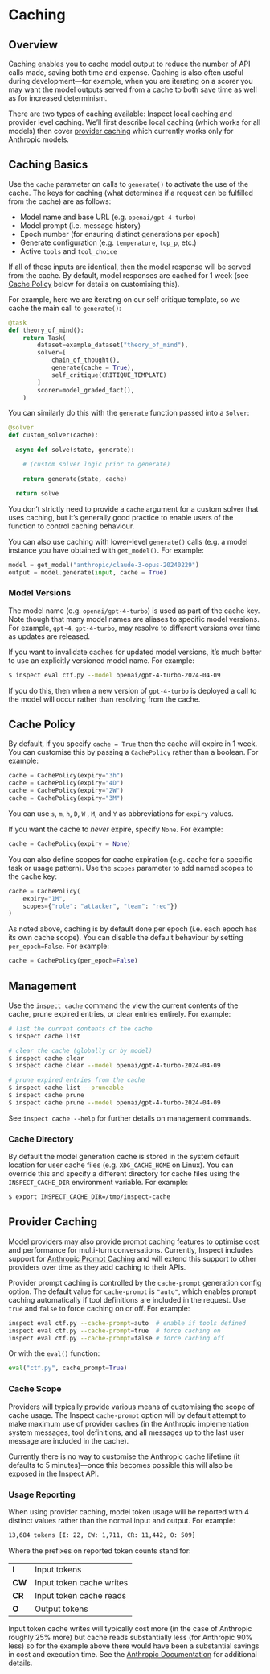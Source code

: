 # Caching {#sec-caching}

## Overview

Caching enables you to cache model output to reduce the number of API calls made, saving both time and expense. Caching is also often useful during development---for example, when you are iterating on a scorer you may want the model outputs served from a cache to both save time as well as for increased determinism.

There are two types of caching available: Inspect local caching and provider level caching. We'll first describe local caching (which works for all models) then cover [provider caching](sec-provider-caching) which currently works only for Anthropic models.

## Caching Basics

Use the `cache` parameter on calls to `generate()` to activate the use of the cache. The keys for caching (what determines if a request can be fulfilled from the cache) are as follows:

-   Model name and base URL (e.g. `openai/gpt-4-turbo`)
-   Model prompt (i.e. message history)
-   Epoch number (for ensuring distinct generations per epoch)
-   Generate configuration (e.g. `temperature`, `top_p`, etc.)
-   Active `tools` and `tool_choice`

If all of these inputs are identical, then the model response will be served from the cache. By default, model responses are cached for 1 week (see [Cache Policy](#cache-policy) below for details on customising this).

For example, here we are iterating on our self critique template, so we cache the main call to `generate()`:

``` python
@task
def theory_of_mind():
    return Task(
        dataset=example_dataset("theory_of_mind"),
        solver=[
            chain_of_thought(),
            generate(cache = True),
            self_critique(CRITIQUE_TEMPLATE)
        ]
        scorer=model_graded_fact(),
    )
```

You can similarly do this with the `generate` function passed into a `Solver`:

``` python
@solver
def custom_solver(cache):

  async def solve(state, generate):

    # (custom solver logic prior to generate)

    return generate(state, cache)

  return solve
```

You don't strictly need to provide a `cache` argument for a custom solver that uses caching, but it's generally good practice to enable users of the function to control caching behaviour.

You can also use caching with lower-level `generate()` calls (e.g. a model instance you have obtained with `get_model()`. For example:

``` python
model = get_model("anthropic/claude-3-opus-20240229")
output = model.generate(input, cache = True)
```

### Model Versions

The model name (e.g. `openai/gpt-4-turbo`) is used as part of the cache key. Note though that many model names are aliases to specific model versions. For example, `gpt-4`, `gpt-4-turbo`, may resolve to different versions over time as updates are released.

If you want to invalidate caches for updated model versions, it's much better to use an explicitly versioned model name. For example:

``` bash
$ inspect eval ctf.py --model openai/gpt-4-turbo-2024-04-09
```

If you do this, then when a new version of `gpt-4-turbo` is deployed a call to the model will occur rather than resolving from the cache.

## Cache Policy {#cache-policy}

By default, if you specify `cache = True` then the cache will expire in 1 week. You can customise this by passing a `CachePolicy` rather than a boolean. For example:

``` python
cache = CachePolicy(expiry="3h")
cache = CachePolicy(expiry="4D")
cache = CachePolicy(expiry="2W")
cache = CachePolicy(expiry="3M")
```

You can use `s`, `m`, `h`, `D`, `W` , `M`, and `Y` as abbreviations for `expiry` values.

If you want the cache to *never* expire, specify `None`. For example:

``` python
cache = CachePolicy(expiry = None)
```

You can also define scopes for cache expiration (e.g. cache for a specific task or usage pattern). Use the `scopes` parameter to add named scopes to the cache key:

``` python
cache = CachePolicy(
    expiry="1M",
    scopes={"role": "attacker", "team": "red"})
)
```

As noted above, caching is by default done per epoch (i.e. each epoch has its own cache scope). You can disable the default behaviour by setting `per_epoch=False`. For example:

``` python
cache = CachePolicy(per_epoch=False)
```

## Management

Use the `inspect cache` command the view the current contents of the cache, prune expired entries, or clear entries entirely. For example:

``` bash
# list the current contents of the cache
$ inspect cache list

# clear the cache (globally or by model)
$ inspect cache clear
$ inspect cache clear --model openai/gpt-4-turbo-2024-04-09

# prune expired entries from the cache
$ inspect cache list --pruneable
$ inspect cache prune
$ inspect cache prune --model openai/gpt-4-turbo-2024-04-09
```

See `inspect cache --help` for further details on management commands.

### Cache Directory

By default the model generation cache is stored in the system default location for user cache files (e.g. `XDG_CACHE_HOME` on Linux). You can override this and specify a different directory for cache files using the `INSPECT_CACHE_DIR` environment variable. For example:

``` bash
$ export INSPECT_CACHE_DIR=/tmp/inspect-cache
```

## Provider Caching {#sec-provider-caching}

Model providers may also provide prompt caching features to optimise cost and performance for multi-turn conversations. Currently, Inspect includes support for [Anthropic Prompt Caching](https://docs.anthropic.com/en/docs/build-with-claude/prompt-caching) and will extend this support to other providers over time as they add caching to their APIs.

Provider prompt caching is controlled by the `cache-prompt` generation config option. The default value for `cache-prompt` is `"auto"`, which enables prompt caching automatically if tool definitions are included in the request. Use `true` and `false` to force caching on or off. For example:

``` bash
inspect eval ctf.py --cache-prompt=auto  # enable if tools defined
inspect eval ctf.py --cache-prompt=true  # force caching on
inspect eval ctf.py --cache-prompt=false # force caching off
```

Or with the `eval()` function:

``` python
eval("ctf.py", cache_prompt=True)
```

### Cache Scope

Providers will typically provide various means of customising the scope of cache usage. The Inspect `cache-prompt` option will by default attempt to make maximum use of provider caches (in the Anthropic implementation system messages, tool definitions, and all messages up to the last user message are included in the cache).

Currently there is no way to customise the Anthropic cache lifetime (it defaults to 5 minutes)---once this becomes possible this will also be exposed in the Inspect API.

### Usage Reporting

When using provider caching, model token usage will be reported with 4 distinct values rather than the normal input and output. For example:

``` default
13,684 tokens [I: 22, CW: 1,711, CR: 11,442, O: 509]
```

Where the prefixes on reported token counts stand for:

|        |                          |
|--------|--------------------------|
| **I**  | Input tokens             |
| **CW** | Input token cache writes |
| **CR** | Input token cache reads  |
| **O**  | Output tokens            |

Input token cache writes will typically cost more (in the case of Anthropic roughly 25% more) but cache reads substantially less (for Anthropic 90% less) so for the example above there would have been a substantial savings in cost and execution time. See the [Anthropic Documentation](https://docs.anthropic.com/en/docs/build-with-claude/prompt-caching) for additional details.